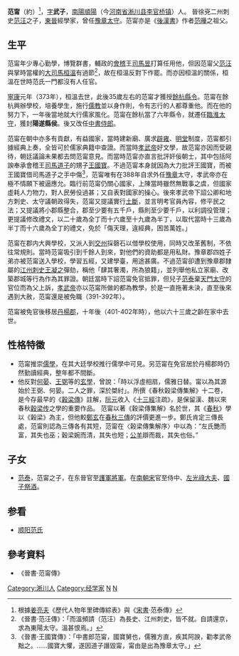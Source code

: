 {{Otheruses|subject=东晋时期的经学家|other=其他人物|范宁 (消歧义)}}
'''范甯'''（約{{bd|339年||401年|catIdx=F范}}）<ref>根據[[姜亮夫|姜亮夫]]《歷代人物年里碑傳綜表》與《[[宋書|宋書]]·范泰傳》</ref>，[[表字|字]]'''武子'''，[[南陽|南陽]][[順陽|順陽]]（今[[河南省|河南省]][[淅川县|淅川县]][[李官桥镇|李官桥镇]]）人。 晉徐兗二州刺史[[范汪|范汪]]之子，[[東晉|東晉]]經學家，曾任[[豫章郡|豫章]][[太守|太守]]。范甯亦是《[[後漢書|後漢書]]》作者[[范晔_(刘宋)|范曄]]之祖父。

==生平==
范甯年少專心勤學，博覽群書，輔政的[[會稽郡|會稽]]王[[司馬昱|司馬昱]]打算任用他，但因范甯父[[范汪|范汪]]與掌時當權的[[大司馬|大司馬]][[桓溫|桓溫]]有過節<ref>《晉書·范汪傳》：「而溫頻請（范汪）為長史、江州刺史，皆不就。自請還京，求為東陽太守。溫甚恨焉。」</ref>，故在桓溫反對下作罷。而亦因桓溫的關係，桓溫在世時范氏一門都沒有人任官。

[[寧康|寧康]]元年（373年），桓溫去世，此後35歲左右的范甯才獲授[[餘杭|餘杭]][[縣令|縣令]]。范甯在餘杭興辦學校，培養學生，施行[[儒教_(宗教)|儒教]]並以身作則，令有志行的人都尊重他。而在他的努力下，一年後當地就大行儒家風化。范甯在餘杭當了六年縣令，就遷任[[臨淮|臨淮]][[太守|太守]]，獲封'''陽遂縣侯'''。後又改任[[中书侍郎|中書侍郎]]。

范甯在朝中亦多有貢獻，有益國家，當時建新廟、廣求[[辟雍|辟雍]]、[[明堂|明堂]]制度，范甯都引據經典上奏，全皆可於儒家典籍中查證。而當時[[晋孝武帝|孝武帝]]好文學，故范甯亦因而受親待，朝廷議論未果都去問范甯意見。而當時范甯亦直言批評奸佞朝士，其中包括阿諛奉承會稽王[[司馬道子|司馬道子]]的甥子[[王國寶|王國寶]]。不過范甯本身就因為大力批評王國寶，而被王國寶借司馬道子之手中傷<ref>《晉書·王國寶傳》：「中書郎范甯，國寶舅也，儒雅方直，疾其阿諛，勸孝武帝黜之。……國寶大懼，遂因道子譖毀甯，甯由是出為豫章太守。」</ref>，范甯唯有在388年自求外任[[豫章|豫章]]太守，孝武帝亦在極不情願下被逼應允。臨行前范甯仍關心國家，上陳當時雖然無戰事之虞，但國家虛耗人力物力，對人民勞伇過甚；又自表對國家的操心。後來孝武帝下詔公卿和地方刺史、太守議朝政得失，范甯又提議實行[[土斷|土斷]]，並言明考官員內容，修平民之法；又提議將小郡縣整合，郡至少要有五千戶，縣則至少要千戶，以利調役管理；更提議修改禮文，以二十歲為全丁而十六歲至十九歲為半丁，以取代當時十三歲為半丁而十六歲為全丁的禮文，免於「傷天理，違經典，困苦萬姓。」

范甯在郡内大興學校，又派人到[[交州|交州]]採磬石以借學校使用，同時又改革舊制，不依往常規則。當時范甯吸引到千餘人到來，對他們的資助都是用私財。豫章郡四姓子弟亦被范甯送入學校，學習五經，又建學臺，用途甚廣。不過范甯卻遭到豫章郡隸屬的[[江州|江州]][[刺史|刺史]][[王凝之|王凝之]]彈劾，稱他「肆其奢濁，所為狼籍」，並列舉他私立家廟、改築郡城等行為作為其罪證。朝廷當時下詔范甯免官抵罪，但兒子[[范泰|范泰]]棄[[天门市|天門]][[太守|太守]]的官位而為父上訴，[[晉孝武帝|孝武帝]]亦以范甯所做的都為教學，於是一直拖著未決，直至後來遇到大赦，范甯還是被免職（391-392年）。

范甯被免官後移居[[丹楊郡|丹楊郡]]，十年後（401-402年時），他以六十三歲之齡在家中去世。

== 性格特徵  ==
*范甯推崇[[儒學|儒學]]，在其大廷學校推行儒學中可見。另范甯在免官居於丹楊郡時仍然勤讀經典，整年都不間斷。
*他反對[[何晏|何晏]]、[[王弼|王弼]]等的[[玄學|玄學]]，曾說：「時以浮虛相扇，儒雅日替。甯以為其源始於王弼、何晏。二人之罪，深於桀紂」。所撰《春秋榖梁傳集解》十二卷，是今存最早的《[[穀梁傳|穀梁傳]]》註解，[[阮元|阮元]]收入《[[十三經|十三經]]注疏》，是保留漢、魏以來春秋[[穀梁传|穀梁传]]之學的重要作品。 范甯以著《穀梁傳集解》名於世，其《[[春秋_(书)|春秋]]》學以《穀梁》為主，但他較[[鄭玄|鄭玄]]在[[春秋三傳|春秋三傳]]的評價更進一步。鄭氏肯定三傳長處，范甯則認為三傳各有其短，范甯在〈榖梁傳集解序〉中以為：“左氏艷而富，其失也巫；穀梁婉而清，其失也短；[[公羊傳|公羊]]辯而裁，其失也俗。”

== 子女 ==
*[[范泰|范泰]]，范甯之子，在东晉官至[[護軍將軍|護軍將軍]]。在[[南朝宋|南朝宋]]官至侍中、[[光祿大夫|左光祿大夫]]、[[国子祭酒|國子祭酒]]。

==参看==
*[[顺阳范氏|顺阳范氏]]

== 參考資料 ==
*《晉書·范甯傳》
{{reflist}}

{{DEFAULTSORT:Fan范}}
[[Category:淅川人|Category:淅川人]]
[[Category:经学家|Category:经学家]]
[[Category:顺阳范氏|N]]
[[Category:范姓|N]]